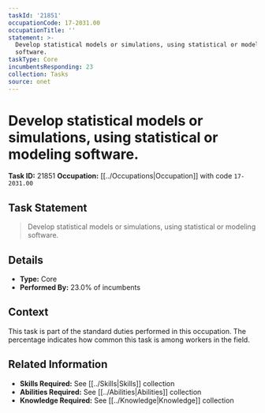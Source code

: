```yaml
---
taskId: '21851'
occupationCode: 17-2031.00
occupationTitle: ''
statement: >-
  Develop statistical models or simulations, using statistical or modeling
  software.
taskType: Core
incumbentsResponding: 23
collection: Tasks
source: onet
---
```

# Develop statistical models or simulations, using statistical or modeling software.

**Task ID:** 21851
**Occupation:** [[../Occupations|Occupation]] with code `17-2031.00`

## Task Statement

> Develop statistical models or simulations, using statistical or modeling software.

## Details

- **Type:** Core
- **Performed By:** 23.0% of incumbents

## Context

This task is part of the standard duties performed in this occupation. The percentage indicates how common this task is among workers in the field.

## Related Information

- **Skills Required:** See [[../Skills|Skills]] collection
- **Abilities Required:** See [[../Abilities|Abilities]] collection
- **Knowledge Required:** See [[../Knowledge|Knowledge]] collection
